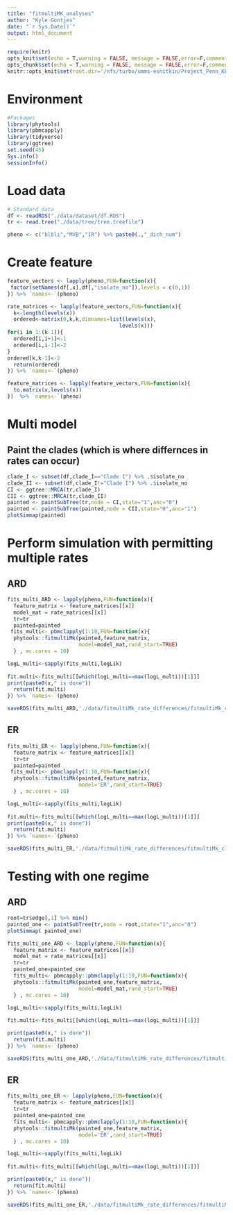 ```yaml
---
title: "fitmultiMK_analyses"
author: "Kyle Gontjes"
date: "`r Sys.Date()`"
output: html_document
---
```


```r
require(knitr)
opts_knit$set(echo = T,warning = FALSE, message = FALSE,error=F,comment=NA)
opts_chunk$set(echo = T,warning = FALSE, message = FALSE,error=F,comment=NA)
knitr::opts_knit$set(root.dir='/nfs/turbo/umms-esnitkin/Project_Penn_KPC/Analysis/Combination_resistance/pre-intro-blbli-resistance-ms/') 
```

# Environment
```r
#Packages
library(phytools) 
library(pbmcapply) 
library(tidyverse)
library(ggtree) 
set.seed(45) 
Sys.info()
sessionInfo() 
```

# Load data
```r
# Standard data
df <- readRDS("./data/dataset/df.RDS")
tr <- read.tree("./data/tree/tree.treefile")
```

```r
pheno <- c("blbli","MVB","IR") %>% paste0(.,"_dich_num")
```

# Create feature
```r
feature_vectors <- lapply(pheno,FUN=function(x){
 factor(setNames(df[,x],df[,"isolate_no"]),levels = c(0,1))
}) %>% `names<-`(pheno)

rate_matrices <- lapply(feature_vectors,FUN=function(x){
  k<-length(levels(x))
  ordered<-matrix(0,k,k,dimnames=list(levels(x),
                                    levels(x)))
for(i in 1:(k-1)){
  ordered[i,i+1]<-1
  ordered[i,i-1]<-2
}
ordered[k,k-1]<-2
  return(ordered)
}) %>% `names<-`(pheno)

feature_matrices <- lapply(feature_vectors,FUN=function(x){
  to.matrix(x,levels(x))  
})  %>% `names<-`(pheno)
```

# Multi model 
## Paint the clades (which is where differnces in rates can occur)
```r
clade_I <- subset(df,clade_I=="Clade I") %>% .$isolate_no
clade_II <- subset(df,clade_I!="Clade I") %>% .$isolate_no
CI <- ggtree::MRCA(tr,clade_I)
CII <- ggtree::MRCA(tr,clade_II)
painted <- paintSubTree(tr,node = CI,state="1",anc="0")
painted <- paintSubTree(painted,node = CII,state="0",anc="1")
plotSimmap(painted) 
```

# Perform simulation with permitting multiple rates
## ARD
```r
fits_multi_ARD <- lapply(pheno,FUN=function(x){
  feature_matrix <- feature_matrices[[x]]
  model_mat = rate_matrices[[x]]
  tr=tr
  painted=painted
 fits_multi<- pbmclapply(1:10,FUN=function(x){
  phytools::fitmultiMk(painted,feature_matrix,
                       model=model_mat,rand_start=TRUE)
  } , mc.cores = 10)

logL_multi<-sapply(fits_multi,logLik)
  
fit.multi<-fits_multi[[which(logL_multi==max(logL_multi))[1]]]
print(paste0(x," is done"))
  return(fit.multi)
}) %>% `names<-`(pheno)

saveRDS(fits_multi_ARD,'./data/fitmultiMk_rate_differences/fitmultiMk_clade_regimes_ARD.RDS')
```
## ER
```r
fits_multi_ER <- lapply(pheno,FUN=function(x){
  feature_matrix <- feature_matrices[[x]] 
  tr=tr
  painted=painted
 fits_multi<- pbmclapply(1:10,FUN=function(x){
  phytools::fitmultiMk(painted,feature_matrix,
                       model='ER',rand_start=TRUE)
  } , mc.cores = 10)

logL_multi<-sapply(fits_multi,logLik)
  
fit.multi<-fits_multi[[which(logL_multi==max(logL_multi))[1]]]
print(paste0(x," is done"))
  return(fit.multi)
}) %>% `names<-`(pheno)

saveRDS(fits_multi_ER,'./data/fitmultiMk_rate_differences/fitmultiMk_clade_regimes_ER.RDS')
```

# Testing with one regime
## ARD
```r
root=tr$edge[,1] %>% min()
painted_one <- paintSubTree(tr,node = root,state="1",anc="0")
plotSimmap( painted_one) 

fits_multi_one_ARD <- lapply(pheno,FUN=function(x){
  feature_matrix <- feature_matrices[[x]]
  model_mat = rate_matrices[[x]]
  tr=tr
  painted_one=painted_one
  fits_multi<- pbmcapply::pbmclapply(1:10,FUN=function(x){
  phytools::fitmultiMk(painted_one,feature_matrix,
                       model=model_mat,rand_start=TRUE)
  } , mc.cores = 10)

logL_multi<-sapply(fits_multi,logLik)
  
fit.multi<-fits_multi[[which(logL_multi==max(logL_multi))[1]]]

print(paste0(x," is done"))
  return(fit.multi)
}) %>% `names<-`(pheno)

saveRDS(fits_multi_one_ARD,'./data/fitmultiMk_rate_differences/fitmultiMk_uniform_regimes_ARD.RDS')
```

## ER
```r
fits_multi_one_ER <- lapply(pheno,FUN=function(x){
  feature_matrix <- feature_matrices[[x]] 
  tr=tr
  painted_one=painted_one
  fits_multi<- pbmcapply::pbmclapply(1:10,FUN=function(x){
  phytools::fitmultiMk(painted_one,feature_matrix,
                       model='ER',rand_start=TRUE)
  } , mc.cores = 10)

logL_multi<-sapply(fits_multi,logLik)
  
fit.multi<-fits_multi[[which(logL_multi==max(logL_multi))[1]]]

print(paste0(x," is done"))
  return(fit.multi)
}) %>% `names<-`(pheno)

saveRDS(fits_multi_one_ER,'./data/fitmultiMk_rate_differences/fitmultiMk_uniform_regimes_ER.RDS')
```
